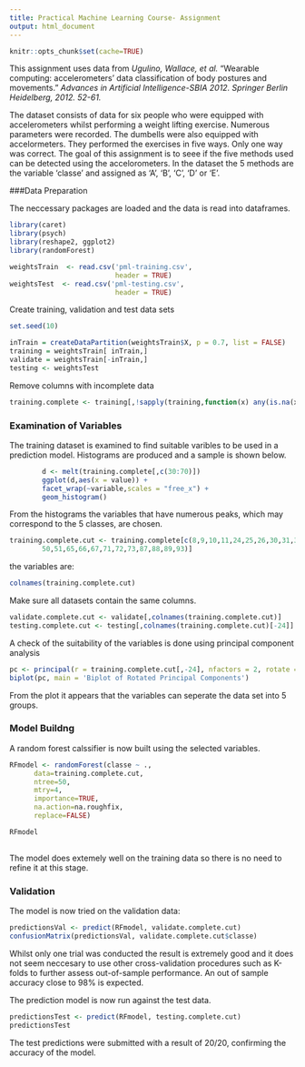 ```yaml
---
title: Practical Machine Learning Course- Assignment
output: html_document
---
```

```r
knitr::opts_chunk$set(cache=TRUE)
```

This assignment uses data from *Ugulino, Wallace, et al.* "Wearable computing: accelerometers’ data classification of body postures and movements." *Advances in Artificial Intelligence-SBIA 2012. Springer Berlin Heidelberg, 2012. 52-61.*

The dataset consists of data for six people who were equipped with accelerometers whilst performing a weight lifting exercise. Numerous parameters were recorded.  The dumbells were also equipped with accelormeters.  They performed the exercises in five ways.  Only one way was correct.  The goal of this assignment is to seee if the five methods used can be detected using the accelorometers.  In the dataset the 5 methods are the variable 'classe' and assigned as 'A', 'B', 'C', 'D' or 'E'.
 

###Data Preparation

The neccessary packages are loaded and the data is read into dataframes.

```r
library(caret)
library(psych)
library(reshape2, ggplot2)
library(randomForest)

weightsTrain  <- read.csv('pml-training.csv',
                          header = TRUE)
weightsTest  <- read.csv('pml-testing.csv',
                          header = TRUE)
```



Create training, validation and test data sets

```r
set.seed(10)

inTrain = createDataPartition(weightsTrain$X, p = 0.7, list = FALSE)
training = weightsTrain[ inTrain,]
validate = weightsTrain[-inTrain,]
testing <- weightsTest
```

Remove columns with incomplete data

```r
training.complete <- training[,!sapply(training,function(x) any(is.na(x)))]
```


### Examination of Variables

The training dataset is examined to find suitable varibles to be used in a prediction model.
Histograms are produced and a sample is shown below.

```r
        d <- melt(training.complete[,c(30:70)])
        ggplot(d,aes(x = value)) + 
        facet_wrap(~variable,scales = "free_x") + 
        geom_histogram()
```

From the histograms the variables that  have numerous peaks, which 
may correspond to the 5 classes, are chosen. 
```r
training.complete.cut <- training.complete[c(8,9,10,11,24,25,26,30,31,32,33,49,
        50,51,65,66,67,71,72,73,87,88,89,93)]
```

the variables are: 
```r
colnames(training.complete.cut)
```

Make sure all datasets contain the same columns.

```r
validate.complete.cut <- validate[,colnames(training.complete.cut)]
testing.complete.cut <- testing[,colnames(training.complete.cut)[-24]]
```

A check of the suitability of the variables is done using principal component analysis


```r
pc <- principal(r = training.complete.cut[,-24], nfactors = 2, rotate = 'varimax')
biplot(pc, main = 'Biplot of Rotated Principal Components')
```

From the plot it appears that the variables can seperate the data set into 5 groups.

### Model Buildng


A random forest calssifier is now built using the selected variables.

```r
RFmodel <- randomForest(classe ~ .,
      data=training.complete.cut, 
      ntree=50,
      mtry=4,
      importance=TRUE,
      na.action=na.roughfix,
      replace=FALSE)

RFmodel
      
```
 
The model does extemely well  on the training data so there is no need to refine
it at this stage.

### Validation

The model is now tried on the validation data:

```r
predictionsVal <- predict(RFmodel, validate.complete.cut)     
confusionMatrix(predictionsVal, validate.complete.cut$classe)
```
Whilst only one trial was conducted the result is extremely good and it does not seem neccesary to use other cross-validation procedures such as K-folds to further assess out-of-sample performance.  An out of sample accuracy close to 98% is expected.  

The prediction model is now run against the test data.

```r
predictionsTest <- predict(RFmodel, testing.complete.cut)
predictionsTest
```

The test predictions were submitted with a result of 20/20, confirming the 
accuracy of the model.



